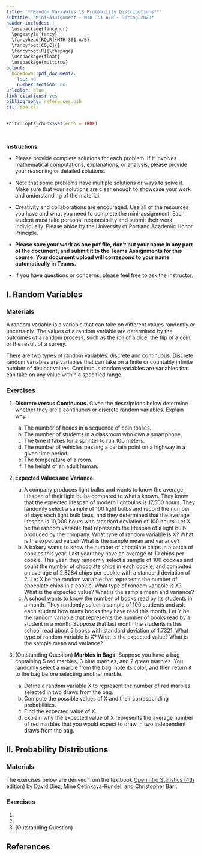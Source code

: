 ---
title: '**Random Variables \& Probability Distributions**'
subtitle: "Mini-Assignment - MTH 361 A/B - Spring 2023"
header-includes: |
  \usepackage{fancyhdr}
  \pagestyle{fancy}
  \fancyhead[RO,R]{MTH 361 A/B}
  \fancyfoot[CO,C]{}
  \fancyfoot[R]{\thepage}
  \usepackage{float}
  \usepackage{multirow}
output:
  bookdown::pdf_document2:
    toc: no
    number_section: no
urlcolor: blue
link-citations: yes
bibliography: references.bib
csl: apa.csl
---

```{r setup, include=FALSE}
knitr::opts_chunk$set(echo = TRUE)
```

\

**Instructions:**
 
 * Please provide complete solutions for each problem. If it involves mathematical computations, explanations, or analysis, please provide your reasoning or detailed solutions.
 
 * Note that some problems have multiple solutions or ways to solve it. Make sure that your solutions are clear enough to showcase your work and understanding of the material.
 
 * Creativity and collaborations are encouraged. Use all of the resources you have and what you need to complete the mini-assignment. Each student must take personal responsibility and submit their work individually. Please abide by the University of Portland Academic Honor Principle.
 
 * **Please save your work as one pdf file, don't put your name in any part of the document, and submit it to the Teams Assignments for this course. Your document upload will correspond to your name automatically in Teams.**
 
 * If you have questions or concerns, please feel free to ask the instructor.

\newpage

## I. Random Variables

### Materials

A random variable is a variable that can take on different values randomly or uncertainly. The values of a random variable are determined by the outcomes of a random process, such as the roll of a dice, the flip of a coin, or the result of a survey.

There are two types of random variables: discrete and continuous. Discrete random variables are variables that can take on a finite or countably infinite number of distinct values. Continuous random variables are variables that can take on any value within a specified range.

### Exercises

1. **Discrete versus Continuous.** Given the descriptions below determine whether they are a continuous or discrete random variables. Explain why.

    a. The number of heads in a sequence of coin tosses.
    b. The number of students in a classroom who own a smartphone.
    c. The time it takes for a sprinter to run 100 meters.
    d. The number of vehicles passing a certain point on a highway in a given time period.
    e. The temperature of a room.
    f. The height of an adult human.

2. **Expected Values and Variance.**

    a. A company produces light bulbs and wants to know the average lifespan of their light bulbs compared to what's known. They know that the expected lifespan of modern lightbulbs is 17,500 hours. They randomly select a sample of 100 light bulbs and record the number of days each light bulb lasts, and they determined that the average lifespan is 10,000 hours with standard deviation of 100 hours. Let X be the random variable that represents the lifespan of a light bulb produced by the company. What type of random variable is X? What is the expected value? What is the sample mean and variance?
    b. A bakery wants to know the number of chocolate chips in a batch of cookies this year. Last year they have an average of 10 chips per cookie. This year, they randomly select a sample of 100 cookies and count the number of chocolate chips in each cookie, and computed an average of 2.8284 chips per cookie with a standard deviation of 2. Let X be the random variable that represents the number of chocolate chips in a cookie. What type of random variable is X? What is the expected value? What is the sample mean and variance?
    c. A school wants to know the number of books read by its students in a month. They randomly select a sample of 100 students and ask each student how many books they have read this month. Let Y be the random variable that represents the number of books read by a student in a month. Suppose that last month the students in this school read about 5 books with standard deviation of 1.7321. What type of random variable is X? What is the expected value? What is the sample mean and variance?

3. (Outstanding Question) **Marbles in Bags.** Suppose you have a bag containing 5 red marbles, 3 blue marbles, and 2 green marbles. You randomly select a marble from the bag, note its color, and then return it to the bag before selecting another marble.

    a. Define a random variable X to represent the number of red marbles selected in two draws from the bag.
    b. Compute the possible values of X and their corresponding probabilities.
    c. Find the expected value of X.
    d. Explain why the expected value of X represents the average number of red marbles that you would expect to draw in two independent draws from the bag.

\newpage

## II. Probability Distributions

### Materials

The exercises below are derived from the textbook [OpenIntro Statistics (4th edition)](https://www.openintro.org/book/os/){target="_blank"} by David Diez, Mine Cetinkaya-Rundel, and Christopher Barr.

### Exercises

1. 

2. 

3. (Outstanding Question)

## References {#ref}

<div id="refs"></div>

